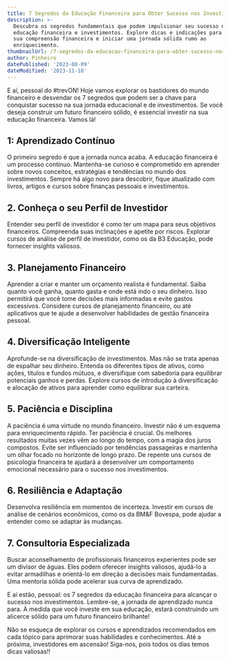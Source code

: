 ```yaml
---
title: 7 Segredos da Educação Financeira para Obter Sucesso nos Investimentos
description: >-
  Descubra os segredos fundamentais que podem impulsionar seu sucesso na
  educação financeira e investimentos. Explore dicas e indicações para aprimorar
  sua compreensão financeira e iniciar uma jornada sólida rumo ao
  enriquecimento.
thumbnailUrl: /7-segredos-da-educacao-financeira-para-obter-sucesso-nos-investimentos.jpg
author: Pinheiro
datePublished: '2023-08-09'
dateModified: '2023-11-18'
---
```


E aí, pessoal do #trevON! Hoje vamos explorar os bastidores do mundo financeiro e desvendar os 7 segredos que podem ser a chave para conquistar sucesso na sua jornada educacional e de investimentos. Se você deseja construir um futuro financeiro sólido, é essencial investir na sua educação financeira. Vamos lá!

## 1: Aprendizado Contínuo

O primeiro segredo é que a jornada nunca acaba. A educação financeira é um processo contínuo. Mantenha-se curioso e comprometido em aprender sobre novos conceitos, estratégias e tendências no mundo dos investimentos. Sempre há algo novo para descobrir, fique atualizado com livros, artigos e cursos sobre finanças pessoais e investimentos.

## 2. Conheça o seu Perfil de Investidor

Entender seu perfil de investidor é como ter um mapa para seus objetivos financeiros. Compreenda suas inclinações e apetite por riscos. Explorar cursos de análise de perfil de investidor, como os da B3 Educação, pode fornecer insights valiosos.

## 3. Planejamento Financeiro

Aprender a criar e manter um orçamento realista é fundamental. Saiba quanto você ganha, quanto gasta e onde está indo o seu dinheiro. Isso permitirá que você tome decisões mais informadas e evite gastos excessivos. Considere cursos de planejamento financeiro, ou até aplicativos que te ajude a desenvolver habilidades de gestão financeira pessoal.

## 4. Diversificação Inteligente

Aprofunde-se na diversificação de investimentos. Mas não se trata apenas de espalhar seu dinheiro. Entenda os diferentes tipos de ativos, como ações, títulos e fundos mútuos, e diversifique com sabedoria para equilibrar potenciais ganhos e perdas. Explore cursos de introdução à diversificação e alocação de ativos para aprender como equilibrar sua carteira.

## 5. Paciência e Disciplina

A paciência é uma virtude no mundo financeiro. Investir não é um esquema para enriquecimento rápido. Ter paciência é crucial. Os melhores resultados muitas vezes vêm ao longo do tempo, com a magia dos juros compostos. Evite ser influenciado por tendências passageiras e mantenha um olhar focado no horizonte de longo prazo. De repente uns cursos de psicologia financeira te ajudará a desenvolver um comportamento emocional necessário para o sucesso nos investimentos.

## 6. Resiliência e Adaptação

Desenvolva resiliência em momentos de incerteza. Investir em cursos de análise de cenários econômicos, como os da BM&F Bovespa, pode ajudar a entender como se adaptar às mudanças.

## 7. Consultoria Especializada

Buscar aconselhamento de profissionais financeiros experientes pode ser um divisor de águas. Eles podem oferecer insights valiosos, ajudá-lo a evitar armadilhas e orientá-lo em direção a decisões mais fundamentadas. Uma mentoria sólida pode acelerar sua curva de aprendizado.

E aí estão, pessoal: os 7 segredos da educação financeira para alcançar o sucesso nos investimentos. Lembre-se, a jornada de aprendizado nunca para. À medida que você investe em sua educação, estará construindo um alicerce sólido para um futuro financeiro brilhante!

Não se esqueça de explorar os cursos e aprendizados recomendados em cada tópico para aprimorar suas habilidades e conhecimentos. Até a próxima, investidores em ascensão! Siga-nos, pois todos os dias temos dicas valiosas!!

